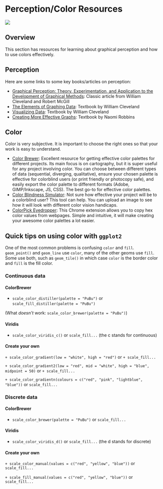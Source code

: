 # Perception/Color Resources {#percept}

![](images/banners/banner_percept.png)

## Overview

This section has resources for learning about graphical perception and how to use colors effectively. 

## Perception

Here are some links to some key books/articles on perception:

- [Graphical Perception: Theory, Experimentation, and Application to the Development of Graphical Methods](https://www.jstor.org/stable/2288400){target="_blank"}: Classic article from William Cleveland and Robert McGill
- [The Elements of Graphing Data](https://clio.columbia.edu/catalog/SCSB-8519758){target="_blank"}: Textbook by William Cleveland
- [
Visualizing Data](https://clio.columbia.edu/catalog/SCSB-1389825){target="_blank"}: Textbook by William Cleveland
- [Creating More Effective Graphs](https://clio.columbia.edu/catalog/5291007){target="_blank"}: Textbook by Naomi Robbins

## Color

Color is very subjective. It is important to choose the right ones so that your work is easy to understand.

- [Color Brewer](http://colorbrewer2.org/){target="_blank"}: Excellent resource for getting effective color palettes for different projects. Its main focus is on cartography, but it is super useful for any project involving color. You can choose between different types of data (sequential, diverging, qualitative), ensure your chosen palette is effective for colorblind users (or print friendly or photocopy safe), and easily export the color palette to different formats (Adobe, GIMP/Inkscape, JS, CSS). The best go-to for effective color palettes. 
- [Color Blindness Simulator](http://colorbrewer2.org/){target="_blank"}: Not sure how effective your project will be to a colorblind user? This tool can help. You can upload an image to see how it will look with different color vision handicaps.
- [ColorPick Eyedropper](https://chrome.google.com/webstore/detail/colorpick-eyedropper/ohcpnigalekghcmgcdcenkpelffpdolg?hl=en){target="_blank"}: This Chrome extension allows you to copy hex color values from webpages. Simple and intuitive, it will make creating your awesome color palettes a lot easier.

## Quick tips on using color with `ggplot2`

One of the most common problems is confusing `color` and `fill`. `geom_point()` and `geom_line` use `color`, many of the other geoms use `fill`. Some use both, such as `geom_tile()` in which case `color` is the border color and `fill` is the fill color.

### Continuous data

#### ColorBrewer

+ `scale_color_distiller(palette = "PuBu")` or `scale_fill_distiller(palette = "PuBu")`

(What *doesn't* work: `scale_color_brewer(palette = "PuBu")`)

#### Viridis

+ `scale_color_viridis_c()` or `scale_fill...`  (the c stands for continuous)

#### Create your own

`+ scale_color_gradient(low = "white", high = "red")` or `+ scale_fill...`

`+ scale_color_gradient2(low = "red", mid = "white", high = "blue", midpoint = 50)` or `+ scale_fill...`

`+ scale_color_gradientn(colours = c("red", "pink", "lightblue", "blue"))` or `scale_fill...`


### Discrete data

#### ColorBrewer

+ `scale_color_brewer(palette = "PuBu")` or `scale_fill...`

#### Viridis

+ `scale_color_viridis_d()` or `scale_fill...` (the d stands for discrete)

#### Create your own

`+ scale_color_manual(values = c("red", "yellow", "blue"))` or `scale_fill...`

`+ scale_fill_manual(values = c("red", "yellow", "blue"))` or `scale_fill...`

